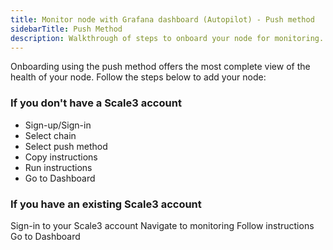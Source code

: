 ```yaml
---
title: Monitor node with Grafana dashboard (Autopilot) - Push method
sidebarTitle: Push Method
description: Walkthrough of steps to onboard your node for monitoring.
---
```


Onboarding using the push method offers the most complete view of the health of your node. Follow the steps below to add your node:

### If you don't have a Scale3 account

- Sign-up/Sign-in
- Select chain
- Select push method
- Copy instructions
- Run instructions
- Go to Dashboard

### If you have an existing Scale3 account

Sign-in to your Scale3 account
Navigate to monitoring
Follow instructions
Go to Dashboard
